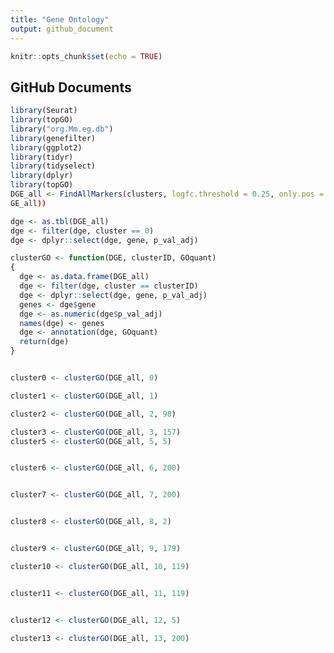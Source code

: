 ```yaml
---
title: "Gene Ontology"
output: github_document
---
```


```r
knitr::opts_chunk$set(echo = TRUE)
```

## GitHub Documents
```r
library(Seurat)
library(topGO)
library("org.Mm.eg.db")
library(genefilter)
library(ggplot2)
library(tidyr)
library(tidyselect)
library(dplyr)
library(topGO)
DGE_all <- FindAllMarkers(clusters, logfc.threshold = 0.25, only.pos = TRUE,assay = 'RNA')
GE_all))

dge <- as.tbl(DGE_all)
dge <- filter(dge, cluster == 0)
dge <- dplyr::select(dge, gene, p_val_adj)
```
```r
clusterGO <- function(DGE, clusterID, GOquant)
{
  dge <- as.data.frame(DGE_all)
  dge <- filter(dge, cluster == clusterID)
  dge <- dplyr::select(dge, gene, p_val_adj)
  genes <- dge$gene
  dge <- as.numeric(dge$p_val_adj)
  names(dge) <- genes
  dge <- annotation(dge, GOquant)
  return(dge)
}


cluster0 <- clusterGO(DGE_all, 0)

cluster1 <- clusterGO(DGE_all, 1)

cluster2 <- clusterGO(DGE_all, 2, 98)

cluster3 <- clusterGO(DGE_all, 3, 157)
cluster5 <- clusterGO(DGE_all, 5, 5)


cluster6 <- clusterGO(DGE_all, 6, 200)


cluster7 <- clusterGO(DGE_all, 7, 200)


cluster8 <- clusterGO(DGE_all, 8, 2)


cluster9 <- clusterGO(DGE_all, 9, 179)

cluster10 <- clusterGO(DGE_all, 10, 119)


cluster11 <- clusterGO(DGE_all, 11, 119)


cluster12 <- clusterGO(DGE_all, 12, 5)

cluster13 <- clusterGO(DGE_all, 13, 200)

```

